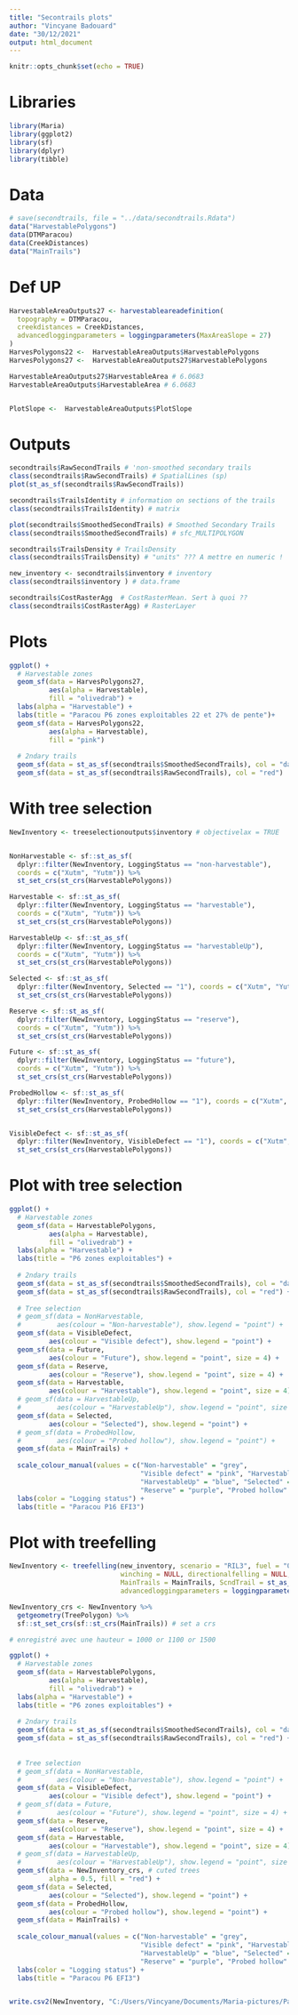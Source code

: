 ```yaml
---
title: "Secontrails plots"
author: "Vincyane Badouard"
date: "30/12/2021"
output: html_document
---
```


```r
knitr::opts_chunk$set(echo = TRUE)
```

# Libraries
```r
library(Maria)
library(ggplot2)
library(sf)
library(dplyr)
library(tibble)
```

# Data
```r
# save(secondtrails, file = "../data/secondtrails.Rdata")
data("HarvestablePolygons")
data(DTMParacou)
data(CreekDistances)
data("MainTrails")
```

# Def UP
```r
HarvestableAreaOutputs27 <- harvestableareadefinition(
  topography = DTMParacou,
  creekdistances = CreekDistances,
  advancedloggingparameters = loggingparameters(MaxAreaSlope = 27)
)
HarvesPolygons22 <-  HarvestableAreaOutputs$HarvestablePolygons
HarvesPolygons27 <-  HarvestableAreaOutputs27$HarvestablePolygons

HarvestableAreaOutputs27$HarvestableArea # 6.0683
HarvestableAreaOutputs$HarvestableArea # 6.0683


PlotSlope <-  HarvestableAreaOutputs$PlotSlope
```

# Outputs
```r
secondtrails$RawSecondTrails # 'non-smoothed secondary trails
class(secondtrails$RawSecondTrails) # SpatialLines (sp)
plot(st_as_sf(secondtrails$RawSecondTrails))

secondtrails$TrailsIdentity # information on sections of the trails
class(secondtrails$TrailsIdentity) # matrix

plot(secondtrails$SmoothedSecondTrails) # Smoothed Secondary Trails
class(secondtrails$SmoothedSecondTrails) # sfc_MULTIPOLYGON

secondtrails$TrailsDensity # TrailsDensity
class(secondtrails$TrailsDensity) # "units" ??? A mettre en numeric !

new_inventory <- secondtrails$inventory # inventory
class(secondtrails$inventory ) # data.frame

secondtrails$CostRasterAgg  # CostRasterMean. Sert à quoi ??
class(secondtrails$CostRasterAgg) # RasterLayer

```

# Plots
```r
ggplot() +
  # Harvestable zones
  geom_sf(data = HarvesPolygons27,
          aes(alpha = Harvestable),
          fill = "olivedrab") +
  labs(alpha = "Harvestable") +
  labs(title = "Paracou P6 zones exploitables 22 et 27% de pente")+
  geom_sf(data = HarvesPolygons22,
          aes(alpha = Harvestable),
          fill = "pink")
  
  # 2ndary trails
  geom_sf(data = st_as_sf(secondtrails$SmoothedSecondTrails), col = "darkgreen") +
  geom_sf(data = st_as_sf(secondtrails$RawSecondTrails), col = "red")

```

# With tree selection
```r
NewInventory <- treeselectionoutputs$inventory # objectivelax = TRUE


NonHarvestable <- sf::st_as_sf(
  dplyr::filter(NewInventory, LoggingStatus == "non-harvestable"),
  coords = c("Xutm", "Yutm")) %>% 
  st_set_crs(st_crs(HarvestablePolygons))

Harvestable <- sf::st_as_sf(
  dplyr::filter(NewInventory, LoggingStatus == "harvestable"),
  coords = c("Xutm", "Yutm")) %>% 
  st_set_crs(st_crs(HarvestablePolygons))

HarvestableUp <- sf::st_as_sf(
  dplyr::filter(NewInventory, LoggingStatus == "harvestableUp"),
  coords = c("Xutm", "Yutm")) %>%
  st_set_crs(st_crs(HarvestablePolygons))

Selected <- sf::st_as_sf(
  dplyr::filter(NewInventory, Selected == "1"), coords = c("Xutm", "Yutm")) %>% 
  st_set_crs(st_crs(HarvestablePolygons))

Reserve <- sf::st_as_sf(
  dplyr::filter(NewInventory, LoggingStatus == "reserve"),
  coords = c("Xutm", "Yutm")) %>% 
  st_set_crs(st_crs(HarvestablePolygons))

Future <- sf::st_as_sf(
  dplyr::filter(NewInventory, LoggingStatus == "future"),
  coords = c("Xutm", "Yutm")) %>%
  st_set_crs(st_crs(HarvestablePolygons))

ProbedHollow <- sf::st_as_sf(
  dplyr::filter(NewInventory, ProbedHollow == "1"), coords = c("Xutm", "Yutm")) %>% 
  st_set_crs(st_crs(HarvestablePolygons))


VisibleDefect <- sf::st_as_sf(
  dplyr::filter(NewInventory, VisibleDefect == "1"), coords = c("Xutm", "Yutm")) %>% 
  st_set_crs(st_crs(HarvestablePolygons))
```


# Plot with tree selection
```r
ggplot() +
  # Harvestable zones
  geom_sf(data = HarvestablePolygons,
          aes(alpha = Harvestable),
          fill = "olivedrab") +
  labs(alpha = "Harvestable") +
  labs(title = "P6 zones exploitables") +
  
  # 2ndary trails
  geom_sf(data = st_as_sf(secondtrails$SmoothedSecondTrails), col = "darkgreen") +
  geom_sf(data = st_as_sf(secondtrails$RawSecondTrails), col = "red") +
  
  # Tree selection
  # geom_sf(data = NonHarvestable,
  #         aes(colour = "Non-harvestable"), show.legend = "point") +
  geom_sf(data = VisibleDefect,
          aes(colour = "Visible defect"), show.legend = "point") +
  geom_sf(data = Future,
          aes(colour = "Future"), show.legend = "point", size = 4) +
  geom_sf(data = Reserve,
          aes(colour = "Reserve"), show.legend = "point", size = 4) +
  geom_sf(data = Harvestable,
          aes(colour = "Harvestable"), show.legend = "point", size = 4) +
  # geom_sf(data = HarvestableUp,
  #         aes(colour = "HarvestableUp"), show.legend = "point", size = 4) +
  geom_sf(data = Selected,
          aes(colour = "Selected"), show.legend = "point") +
  # geom_sf(data = ProbedHollow,
  #         aes(colour = "Probed hollow"), show.legend = "point") +
  geom_sf(data = MainTrails) +
  
  scale_colour_manual(values = c("Non-harvestable" = "grey",
                                 "Visible defect" = "pink", "Harvestable" = "skyblue",
                                 "HarvestableUp" = "blue", "Selected" = "red", "Future" = "orange",
                                 "Reserve" = "purple", "Probed hollow" = "forestgreen")) +
  labs(color = "Logging status") +
  labs(title = "Paracou P16 EFI3")
```

# Plot with treefelling
```r
NewInventory <- treefelling(new_inventory, scenario = "RIL3", fuel = "0",
                            winching = NULL, directionalfelling = NULL,
                            MainTrails = MainTrails, ScndTrail = st_as_sf(secondtrails[[3]]) ,
                            advancedloggingparameters = loggingparameters())

NewInventory_crs <- NewInventory %>%
  getgeometry(TreePolygon) %>%
  sf::st_set_crs(sf::st_crs(MainTrails)) # set a crs
```


```r
# enregistré avec une hauteur = 1000 or 1100 or 1500

ggplot() +
  # Harvestable zones
  geom_sf(data = HarvestablePolygons,
          aes(alpha = Harvestable),
          fill = "olivedrab") +
  labs(alpha = "Harvestable") +
  labs(title = "P6 zones exploitables") +
  
  # 2ndary trails
  geom_sf(data = st_as_sf(secondtrails$SmoothedSecondTrails), col = "darkgreen") +
  geom_sf(data = st_as_sf(secondtrails$RawSecondTrails), col = "red") +
  
  
  # Tree selection
  # geom_sf(data = NonHarvestable,
  #         aes(colour = "Non-harvestable"), show.legend = "point") +
  geom_sf(data = VisibleDefect,
          aes(colour = "Visible defect"), show.legend = "point") +
  # geom_sf(data = Future,
  #         aes(colour = "Future"), show.legend = "point", size = 4) +
  geom_sf(data = Reserve,
          aes(colour = "Reserve"), show.legend = "point", size = 4) +
  geom_sf(data = Harvestable,
          aes(colour = "Harvestable"), show.legend = "point", size = 4) +
  # geom_sf(data = HarvestableUp,
  #         aes(colour = "HarvestableUp"), show.legend = "point", size = 4) +
  geom_sf(data = NewInventory_crs, # cuted trees
          alpha = 0.5, fill = "red") +
  geom_sf(data = Selected,
          aes(colour = "Selected"), show.legend = "point") +
  geom_sf(data = ProbedHollow,
          aes(colour = "Probed hollow"), show.legend = "point") +
  geom_sf(data = MainTrails) +
  
  scale_colour_manual(values = c("Non-harvestable" = "grey",
                                 "Visible defect" = "pink", "Harvestable" = "skyblue",
                                 "HarvestableUp" = "blue", "Selected" = "red", "Future" = "orange",
                                 "Reserve" = "purple", "Probed hollow" = "forestgreen")) +
  labs(color = "Logging status") +
  labs(title = "Paracou P6 EFI3")


write.csv2(NewInventory, "C:/Users/Vincyane/Documents/Maria-pictures/ParacouP6_EFI3.csv") #  D:/VSC Kourou/Dataexemple

```

